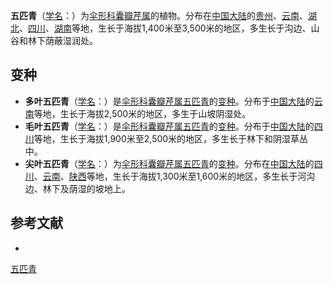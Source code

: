 {{NoteTA|G1=LS}}
{{Speciesbox
| name = 五匹青
| status = 
| status_system = 
| image = 
| genus = Pternopetalum
| species = vulgare
| authority = (Dunn) Hand.-Mazz.
| subdivision_ranks =[[变种|变种]]
| subdivision =
* 五匹青 ''P. v.'' var. ''vulgare''
* [[尖叶五匹青|尖叶五匹青]] ''P. v.'' var. ''acuminatum''
* [[毛叶五匹青|毛叶五匹青]] ''P. v.'' var. ''strigosum''
* [[多叶五匹青|多叶五匹青]] ''P. v.'' var. ''foliosum''
}}

'''五匹青'''（[[学名|学名]]：{{lang|la|''Pternopetalum vulgare''}}）为[[伞形科|伞形科]][[囊瓣芹属|囊瓣芹属]]的植物。分布在[[中国大陆|中国大陆]]的[[贵州|贵州]]、[[云南|云南]]、[[湖北|湖北]]、[[四川|四川]]、[[湖南|湖南]]等地，生长于海拔1,400米至3,500米的地区，多生长于沟边、山谷和林下荫蔽湿润处。

== 变种 ==
* '''多叶五匹青'''（[[学名|学名]]：{{lang|la|''Pternopetalum vulgare'' var. ''foliosum''}}）是[[伞形科|伞形科]][[囊瓣芹属|囊瓣芹属]][[五匹青|五匹青]]的[[变种|变种]]。分布于[[中国大陆|中国大陆]]的[[云南|云南]]等地，生长于海拔2,500米的地区，多生于山坡阴湿处。
* '''毛叶五匹青'''（[[学名|学名]]：{{lang|la|''Pternopetalum vulgare'' var. ''strigosum''}}）是[[伞形科|伞形科]][[囊瓣芹属|囊瓣芹属]][[五匹青|五匹青]]的[[变种|变种]]。分布于[[中国大陆|中国大陆]]的[[四川|四川]]等地，生长于海拔1,900米至2,500米的地区，多生长于林下和阴湿草丛中。
* '''尖叶五匹青'''（[[学名|学名]]：{{lang|la|''Pternopetalum vulgare'' var. ''acuminatum''}}）为[[伞形科|伞形科]][[囊瓣芹属|囊瓣芹属]][[五匹青|五匹青]]的[[变种|变种]]。分布在[[中国大陆|中国大陆]]的[[四川|四川]]、[[云南|云南]]、[[陕西|陕西]]等地，生长于海拔1,300米至1,600米的地区，多生长于河沟边、林下及荫湿的坡地上。

== 参考文献 ==
<div class="references-small">
* {{cite web| url =http://www.bioinfo.cn/db05/KmzwSpecies.php?action=view&id=22955| title =五匹青（原变种）| work =《中国高等植物数据库全库》| publisher =中国科学院微生物研究所| author =昆明植物研究所| accessdate =2009-02-25| deadurl =yes| archiveurl =https://web.archive.org/web/20160305071350/http://www.bioinfo.cn/db05/KmzwSpecies.php?action=view&id=22955| archivedate =2016-03-05}}
</div>
{{Taxonbar|from=Q10881538}}

[[Category:囊瓣芹属|五匹青]]


{{Apiales-stub}}